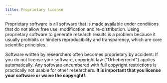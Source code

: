 ```yaml
---
title: Proprietary license
---
```


Proprietary software is all software that is made available under conditions that do not allow free use, modification and re-distribution. Using proprietary software to generate research results is a problem because it usually prohibits or hinders reproducibility and transparency, which are core scientific principles.

Software written by researchers often becomes proprietary by accident: If you do not license your software, copyright law ("Urheberrecht") applies automatically. Any software encumbered with full copyright restrictions is practically not usable for other researchers. **It is important that you license your software or waive the copyright!**.
